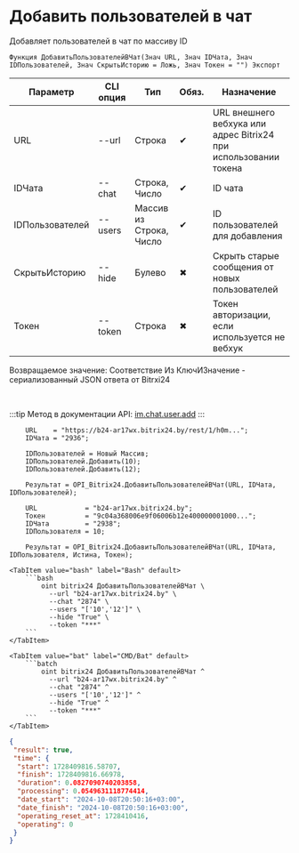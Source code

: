 ﻿---
sidebar_position: 5
description: Добавить пользователей в чат и другие функции для работы с Bitrix24 в Открытом пакете интеграций - бесплатной open-source библиотеке интеграций для 1С:Предприятие 8, OneScript и CLI
keywords: [1C, 1С, 1С:Предприятие, 1С:Предприятие 8.3, API, Интеграция, Сервисы, Обмен, OneScript, CLI, Bitrix24]
---


# Добавить пользователей в чат
 Добавляет пользователей в чат по массиву ID



`Функция ДобавитьПользователейВЧат(Знач URL, Знач IDЧата, Знач IDПользователей, Знач СкрытьИсторию = Ложь, Знач Токен = "") Экспорт`

  | Параметр | CLI опция | Тип | Обяз. | Назначение |
  |-|-|-|-|-|
  | URL | --url | Строка | &#x2714; | URL внешнего вебхука или адрес Bitrix24 при использовании токена |
  | IDЧата | --chat | Строка, Число | &#x2714; | ID чата |
  | IDПользователей | --users | Массив из Строка, Число | &#x2714; | ID пользователей для добавления |
  | СкрытьИсторию | --hide | Булево | &#x2716; | Скрыть старые сообщения от новых пользователей |
  | Токен | --token | Строка | &#x2716; | Токен авторизации, если используется не вебхук |

  
  Возвращаемое значение:   Соответствие Из КлючИЗначение - сериализованный JSON ответа от Bitrxi24

<br/>

:::tip
Метод в документации API: [im.chat.user.add](https://dev.1c-bitrix.ru/learning/course/?COURSE_ID=93&LESSON_ID=12097)
:::
<br/>



```bsl title="Пример использования для 1С:Предприятие/OneScript"
    URL    = "https://b24-ar17wx.bitrix24.by/rest/1/h0m...";
    IDЧата = "2936";

    IDПользователей = Новый Массив;
    IDПользователей.Добавить(10);
    IDПользователей.Добавить(12);

    Результат = OPI_Bitrix24.ДобавитьПользователейВЧат(URL, IDЧата, IDПользователей);

    URL            = "b24-ar17wx.bitrix24.by";
    Токен          = "9c04a368006e9f06006b12e400000001000...";
    IDЧата         = "2938";
    IDПользователя = 10;

    Результат = OPI_Bitrix24.ДобавитьПользователейВЧат(URL, IDЧата, IDПользователя, Истина, Токен);
```
    

 <Tabs>
  
    <TabItem value="bash" label="Bash" default>
        ```bash
            oint bitrix24 ДобавитьПользователейВЧат \
              --url "b24-ar17wx.bitrix24.by" \
              --chat "2874" \
              --users "['10','12']" \
              --hide "True" \
              --token "***"
        ```
    </TabItem>
  
    <TabItem value="bat" label="CMD/Bat" default>
        ```batch
            oint bitrix24 ДобавитьПользователейВЧат ^
              --url "b24-ar17wx.bitrix24.by" ^
              --chat "2874" ^
              --users "['10','12']" ^
              --hide "True" ^
              --token "***"
        ```
    </TabItem>
</Tabs>


```json title="Результат"
{
 "result": true,
 "time": {
  "start": 1728409816.58707,
  "finish": 1728409816.66978,
  "duration": 0.0827090740203858,
  "processing": 0.0549631118774414,
  "date_start": "2024-10-08T20:50:16+03:00",
  "date_finish": "2024-10-08T20:50:16+03:00",
  "operating_reset_at": 1728410416,
  "operating": 0
 }
}
```
